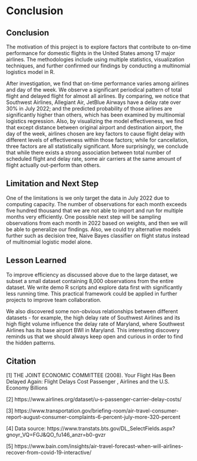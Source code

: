 # Conclusion

##  Conclusion
The motivation of this project is to explore factors that contribute to on-time performance for domestic flights in the United States among 17 major airlines. The methodologies include using multiple statistics, visualization techniques, and further confirmed our findings by conducting a multinomial logistics model in R. 

After investigation, we find that on-time performance varies among airlines and day of the week. We observe a significant periodical pattern of total flight and delayed flight for almost all airlines. By comparing, we notice that Southwest Airlines, Allegiant Air, JetBlue Airways have a delay rate over 30% in July 2022; and the predicted probability of those airlines are significantly higher than others, which has been examined by multinomial logistics regression. Also, by visualizing the model effectiveness, we find that except distance between original airport and destination airport, the day of the week, airlines chosen are key factors to cause flight delay with different levels of effectiveness within those factors; while for cancellation, three factors are all statistically significant. More surprisingly, we conclude that while there exists a strong association between total number of scheduled flight and delay rate, some air carriers at the same amount of flight actually out-perform than others.

## Limitation and Next Step
One of the limitations is we only target the data in July 2022 due to computing capacity. The number of observations for each month exceeds five hundred thousand that we are not able to import and run for multiple months very efficiently. One possible next step will be sampling observations from each month in 2022 based on weights, and then we will be able to generalize our findings. Also, we could try alternative models further such as decision tree, Naive Bayes classifier on flight status instead of multinomial logistic model alone.

## Lesson Learned
To improve efficiency as discussed above due to the large dataset, we subset a small dataset containing 8,000 observations from the entire dataset. We write demo R scripts and explore data first with significantly less running time. This practical framework could be applied in further projects to improve team collaboration. 

We also discovered some non-obvious relationships between different datasets - for example, the high delay rate of Southwest Airlines and its high flight volume influence the delay rate of Maryland, where Southwest Airlines has its base airport BWI in Maryland. This interesting discovery reminds us that we should always keep open and curious in order to find the hidden patterns. 
 
## Citation

[1] THE JOINT ECONOMIC COMMITTEE (2008). Your Flight Has Been Delayed Again: Flight Delays Cost Passenger , Airlines and the U.S. Economy Billions 

[2] https://www.airlines.org/dataset/u-s-passenger-carrier-delay-costs/

[3] https://www.transportation.gov/briefing-room/air-travel-consumer-report-august-consumer-complaints-6-percent-july-more-320-percent

[4] Data source: https://www.transtats.bts.gov/DL_SelectFields.aspx?gnoyr_VQ=FGJ&QO_fu146_anzr=b0-gvzr

[5] https://www.bain.com/insights/air-travel-forecast-when-will-airlines-recover-from-covid-19-interactive/